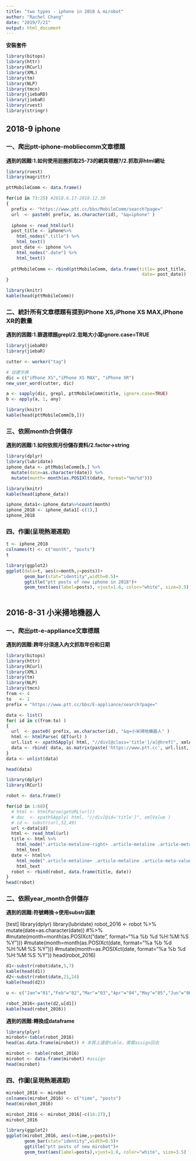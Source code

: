 ```yaml
---
title: "two types - iphone in 2018 & mirobot"
author: "Rachel Chang"
date: "2019/7/21"
output: html_document
---
```


**安裝套件**
```r
library(bitops)
library(httr)
library(RCurl)
library(XML)
library(tm)
library(NLP)
library(tmcn)
library(jiebaRD)
library(jiebaR)
library(rvest)
library(stringr)
```

## 2018-9 iphone
 
### 一、爬出ptt-iphone-mobliecomm文章標題

**遇到的困難:1.如何使用迴圈抓取25-73的網頁標題?/2.抓取非html網址**
```r
library(rvest)
library(magrittr)

pttMobileComm <- data.frame()

for(id in 73:25) #2018.6.17-2018.12.30
{
  prefix <- "https://www.ptt.cc/bbs/MobileComm/search?page="
  url  <- paste0( prefix, as.character(id), "&q=iphone" )
  
  iphone <- read_html(url)
  post_title <- iphone%>% 
    html_nodes(".title") %>%
    html_text()
  post_date <- iphone %>% 
    html_nodes(".date") %>%
    html_text()  
 
  pttMobileComm <- rbind(pttMobileComm, data.frame(title= post_title,
                                                    date= post_date))
}

library(knitr)
kable(head(pttMobileComm))

```

### 二、統計所有文章標題有提到iPhone XS,iPhone XS MAX,iPhone XR的數量

**遇到的困難:1.篩選標題grepl/2.忽略大小寫ignore.case=TRUE**
```R
library(jiebaRD)
library(jiebaR)

cutter <- worker("tag")

# 自建字典
dic = c("iPhone XS","iPhone XS MAX", "iPhone XR")
new_user_word(cutter, dic)

a <- sapply(dic, grepl, pttMobileComm$title, ignore.case=TRUE)
b <- apply(a, 1, any)

library(knitr)
kable(head(pttMobileComm[b,]))

```

### 三、依照month合併儲存

**遇到的困難:1.如何依照月份儲存資料/2.factor->string**
```r
library(dplyr)
library(lubridate)
iphone_data <- pttMobileComm[b,] %>% 
  mutate(date=as.character(date)) %>%
  mutate(month= month(as.POSIXlt(date, format="%m/%d")))

library(knitr)
kable(head(iphone_data))

iphone_data1<-iphone_data%>%count(month)
iphone_2018 <- iphone_data1[-c(1),] 
iphone_2018 


```


### 四、作圖(呈現熱潮週期)

```r

t <- iphone_2018 
colnames(t) <- c("month", "posts")
t

library(ggplot2)
ggplot(data=t, aes(x=month,y=posts))+
       geom_bar(stat="identity",width=0.5)+
       ggtitle("ptt posts of new iphone in 2018")+
       geom_text(aes(label=posts), vjust=1.6, color="white", size=3.5)
       

```

## 2016-8-31 小米掃地機器人
### 一、爬出ptt-e-appliance文章標題

**遇到的困難:跨年分須進入內文抓取年份和日期**
```r
library(bitops)
library(httr)
library(RCurl)
library(XML)
library(tm)
library(NLP)
library(tmcn)
from <- 4 
to   <- 1 
prefix = "https://www.ptt.cc/bbs/E-appliance/search?page="

data <- list()
for( id in c(from:to) )
{
  url  <- paste0( prefix, as.character(id), "&q=小米掃地機器人" )
  html <- htmlParse( GET(url) )
  url.list <- xpathSApply( html, "//div[@class='title']/a[@href]", xmlAttrs )
  data <- rbind( data, as.matrix(paste('https://www.ptt.cc', url.list, sep='')) )
}
data <- unlist(data)

head(data)
```

```r
library(dplyr)
library(RCurl)

robot <- data.frame() 

for(id in 1:68){
  # html <- htmlParse(getURL(url))
  # doc  <- xpathSApply( html, "//div[@id='title']", xmlValue )
  # id <- substr(url,32,49)
  url <-data[id]
  html <- read_html(url)
  title <- html %>%     
    html_node(".article-metaline-right+ .article-metaline .article-meta-value") %>%
    html_text
  date <- html%>% 
    html_node(".article-metaline+ .article-metaline .article-meta-value") %>%
    html_text
  robot <- rbind(robot, data.frame(title, date))
}
head(robot)

```

### 二、依照year_month合併儲存

**遇到的困難:符號轉換->使用substr函數**

[test]
library(dplyr)
library(lubridate)
robot_2016 <- robot %>% 
  mutate(date=as.character(date)) #%>%
  #mutate(month=month(as.POSIXct("date", format="%a %b %d %H:%M:%S %Y")))
  #mutate(month=month(as.POSIXct(date, format="%a %b %d %H:%M:%S %Y")))
  #mutate(month=as.POSIXct(date, format="%a %b %d %H:%M:%S %Y"))
head(robot_2016)

```r

d1<-substr(robot$date,5,7)
kable(head(d1))
d2<-substr(robot$date,21,24)
kable(head(d2))

u <- c("Jan"="01","Feb"="02","Mar"="03","Apr"="04","May"="05","Jun"="06","Jul"="07","Aug"="08","Sep"="09","Oct"=10,"Nov"=11,"Dec"=12)

robot_2016<-paste(d2,u[d1])
kable(head(robot_2016))

```

**遇到的困難:轉換成dataframe**

```r
library(plyr)
mirobot<-table(robot_2016)
head(as.data.frame(mirobot)) # 本質上還是table，需要assign回去

mirobot <- table(robot_2016)
mirobot <- data.frame(mirobot) #assign
head(mirobot)


```

### 四、作圖(呈現熱潮週期)

```r

mirobot_2016 <- mirobot
colnames(mirobot_2016) <- c("time", "posts")
head(mirobot_2016)

mirobot_2016 <- mirobot_2016[-c(14:27),] 
mirobot_2016 

library(ggplot2)
ggplot(mirobot_2016, aes(x=time,y=posts))+
       geom_bar(stat="identity",width=0.5)+
       ggtitle("ptt posts of new mirobot")+
       geom_text(aes(label=posts),vjust=1.6, color="white", size=3.5)
       

```



